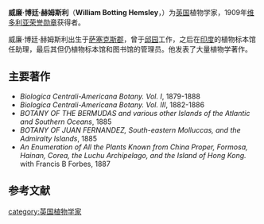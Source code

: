 {{Infobox Biography
| subject_name   = 威廉·博廷·赫姆斯利
| image_name     = 
| image_size     = 250px
| image_caption  = 威廉·博廷·赫姆斯利
| date_of_birth  = 1843年12月29日
| place_of_birth = [[英国|英国]][[萨塞克斯郡|萨塞克斯郡]]{{link-en|東哈勒利-哈蘭|East Hoathly with Halland|東哈勒利}}
| date_of_death  = 1924年10月7日（81歳）
| place_of_death = 英國[[肯特郡|肯特郡]][[布羅德斯泰爾|布羅德斯泰爾]]
| occupation     = [[英国|英国]][[植物学家|植物学家]]
}}

'''威廉·博廷·赫姆斯利'''（'''William Botting Hemsley'''，{{bd|1843年|12月29日|1924年|10月7日|Hemsley, William Botting}}）为[[英国|英国]]植物学家，1909年[[维多利亚荣誉勋章|维多利亚荣誉勋章]]获得者。

威廉·博廷·赫姆斯利出生于[[萨塞克斯郡|萨塞克斯郡]]，曾于[[邱园|邱园]]工作，之后在[[印度|印度]]的植物标本馆任助理，最后其但仍植物标本馆和图书馆的管理员。他发表了大量植物学著作。

== 主要著作 ==
* ''Biologica Centrali-Americana Botany. Vol. I '', 1879-1888
* ''Biologica Centrali-Americana Botany. Vol. III'', 1882-1886
* ''BOTANY OF THE BERMUDAS and various other Islands of the Atlantic and Southern Oceans'', 1885
* ''BOTANY OF JUAN FERNANDEZ, South-eastern Molluccas, and the Admiralty Islands'', 1885
* ''An Enumeration of All the Plants Known from China Proper, Formosa, Hainan, Corea, the Luchu Archipelago, and the Island of Hong Kong.'' with Francis B Forbes, 1887

{{botanist|Hemsl.|威廉·博廷·赫姆斯利}}

== 参考文献 ==
{{reflist}}

{{Authority control}}
{{DEFAULTSORT:Hemsley, William}}

[[category:英国植物学家|category:英国植物学家]]